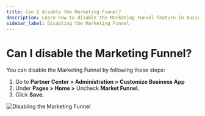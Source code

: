```yaml
---
title: Can I disable the Marketing Funnel?
description: Learn how to disable the Marketing Funnel feature in Business App
sidebar_label: Disabling the Marketing Funnel
---
```


# Can I disable the Marketing Funnel?

You can disable the Marketing Funnel by following these steps:

1. Go to **Partner Center > Administration > Customize Business App**
2. Under **Pages > Home >** Uncheck **Market Funnel.**
3. Click **Save.**

![Disabling the Marketing Funnel](./img/disable-marketing-funnel.jpg)